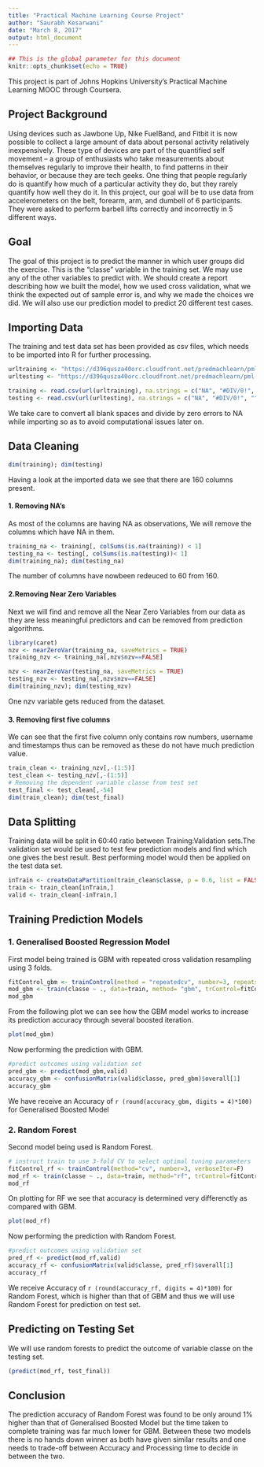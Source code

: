 ```yaml
---
title: "Practical Machine Learning Course Project"
author: "Saurabh Kesarwani"
date: "March 8, 2017"
output: html_document
---
```


```r
## This is the global parameter for this document
knitr::opts_chunk$set(echo = TRUE)
```

This project is part of Johns Hopkins University’s Practical Machine Learning MOOC through Coursera.

## Project Background

Using devices such as Jawbone Up, Nike FuelBand, and Fitbit it is now possible to collect a large amount of data about personal activity relatively inexpensively. These type of devices are part of the quantified self movement – a group of enthusiasts who take measurements about themselves regularly to improve their health, to find patterns in their behavior, or because they are tech geeks. One thing that people regularly do is quantify how much of a particular activity they do, but they rarely quantify how well they do it. In this project, our goal will be to use data from accelerometers on the belt, forearm, arm, and dumbell of 6 participants. They were asked to perform barbell lifts correctly and incorrectly in 5 different ways.  

## Goal

The goal of this project is to predict the manner in which user groups did the exercise. This is the "classe" variable in the training set. We may use any of the other variables to predict with. We should create a report describing how we built the model, how we used cross validation, what we think the expected out of sample error is, and why we made the choices we did. We will also use our prediction model to predict 20 different test cases. 

## Importing Data

The training and test data set has been provided as csv files, which needs to be imported into R for further processing.

```r
urltraining <- "https://d396qusza40orc.cloudfront.net/predmachlearn/pml-training.csv"
urltesting <- "https://d396qusza40orc.cloudfront.net/predmachlearn/pml-testing.csv"

training <- read.csv(url(urltraining), na.strings = c("NA", "#DIV/0!", ""))
testing <- read.csv(url(urltesting), na.strings = c("NA", "#DIV/0!", ""))
```
We take care to convert all blank spaces and divide by zero errors to NA while importing so as to avoid computational issues later on.

## Data Cleaning

```r
dim(training); dim(testing)
```
Having a look at the imported data we see that there are 160 columns present. 


#### 1. Removing NA's
As most of the columns are having NA as observations, We will remove the columns which have NA in them. 

```r
training_na <- training[, colSums(is.na(training)) < 1]
testing_na <- testing[, colSums(is.na(testing))< 1]
dim(training_na); dim(testing_na)
```

The number of columns have nowbeen redeuced to 60 from 160.


#### 2.Removing Near Zero Variables
Next we will find and remove all the Near Zero Variables from our data as they are less meaningful predictors and can be removed from prediction algorithms.

```r
library(caret)
nzv <- nearZeroVar(training_na, saveMetrics = TRUE)
training_nzv <- training_na[,nzv$nzv==FALSE]

nzv <- nearZeroVar(testing_na, saveMetrics = TRUE)
testing_nzv <- testing_na[,nzv$nzv==FALSE]
dim(training_nzv); dim(testing_nzv)
```
One nzv variable gets reduced from the dataset.


#### 3. Removing first five columns
We can see that the first five column only contains row numbers, username and timestamps thus can be removed as these do not have much prediction value.

```r
train_clean <- training_nzv[,-(1:5)]
test_clean <- testing_nzv[,-(1:5)]
# Removing the dependent variable classe from test set
test_final <- test_clean[,-54]
dim(train_clean); dim(test_final)
```

## Data Splitting

Training data will be split in 60:40 ratio between Training:Validation sets.The validation set would be used to test few prediction models and find which one gives the best result. Best performing model would then be applied on the test data set.

```r
inTrain <- createDataPartition(train_clean$classe, p = 0.6, list = FALSE)
train <- train_clean[inTrain,]
valid <- train_clean[-inTrain,]
```

## Training Prediction Models

### 1. Generalised Boosted Regression Model

First model being trained is GBM with repeated cross validation resampling using 3 folds.

```r
fitControl_gbm <- trainControl(method = "repeatedcv", number=3, repeats = 1)
mod_gbm <- train(classe ~ ., data=train, method= "gbm", trControl=fitControl_gbm, verbose = FALSE)
mod_gbm
```

From the following plot we can see how the GBM model works to increase its prediction accuracy through several boosted iteration.

```r
plot(mod_gbm)
```

Now performing the prediction with GBM.

```r
#predict outcomes using validation set
pred_gbm <- predict(mod_gbm,valid)
accuracy_gbm <- confusionMatrix(valid$classe, pred_gbm)$overall[1]
accuracy_gbm
```
We have receive an Accuracy of `r (round(accuracy_gbm, digits = 4)*100)` for  Generalised Boosted Model


### 2. Random Forest

Second model being used is Random Forest.
```r
# instruct train to use 3-fold CV to select optimal tuning parameters
fitControl_rf <- trainControl(method="cv", number=3, verboseIter=F)
mod_rf <- train(classe ~ ., data=train, method="rf", trControl=fitControl_rf)
mod_rf
```

On plotting for RF we see that accuracy is determined very differenctly as compared with GBM.
```r
plot(mod_rf)
```

Now performing the prediction with Random Forest.
```r
#predict outcomes using validation set
pred_rf <- predict(mod_rf,valid)
accuracy_rf <- confusionMatrix(valid$classe, pred_rf)$overall[1]
accuracy_rf
```
We receive Accuracy of `r (round(accuracy_rf, digits = 4)*100)` for Random Forest, which is higher than that of GBM and thus we will use Random Forest for prediction on test set.

## Predicting on Testing Set

We will use random forests to predict the outcome of variable classe on the testing set.

```r
(predict(mod_rf, test_final))
```

## Conclusion

The prediction accuracy of Random Forest was found to be only around 1% higher than that of Generalised Boosted Model but the time taken to complete training was far much lower for GBM. Between these two models there is no hands down winner as both have given similar results and one needs to trade-off between Accuracy and Processing time to decide in between the two.



